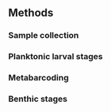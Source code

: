 ## Methods

### Sample collection



### Planktonic larval stages

### Metabarcoding

### Benthic stages
